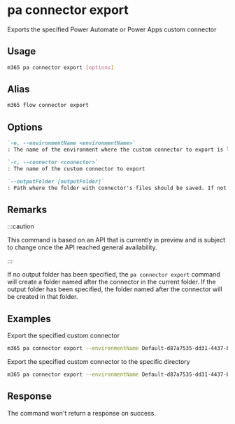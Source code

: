 
# pa connector export

Exports the specified Power Automate or Power Apps custom connector

## Usage

```sh
m365 pa connector export [options]
```

## Alias

```sh
m365 flow connector export
```

## Options

```md defintion-list
`-e, --environmentName <environmentName>`
: The name of the environment where the custom connector to export is located

`-c, --connector <connector>`
: The name of the custom connector to export

`--outputFolder [outputFolder]`
: Path where the folder with connector's files should be saved. If not specified, will create the connector's folder in the current folder.
```

<Global />

## Remarks

:::caution

This command is based on an API that is currently in preview and is subject to change once the API reached general availability.

:::

If no output folder has been specified, the `pa connector export` command will create a folder named after the connector in the current folder. If the output folder has been specified, the folder named after the connector will be created in that folder.

## Examples

Export the specified custom connector

```sh
m365 pa connector export --environmentName Default-d87a7535-dd31-4437-bfe1-95340acd55c5 --connector shared_connector-201-5f20a1f2d8d6777a75-5fa602f410652f4dfa
```

Export the specified custom connector to the specific directory

```sh
m365 pa connector export --environmentName Default-d87a7535-dd31-4437-bfe1-95340acd55c5 --connector shared_connector-201-5f20a1f2d8d6777a75-5fa602f410652f4dfa --outputFolder connector
```

## Response

The command won't return a response on success.
